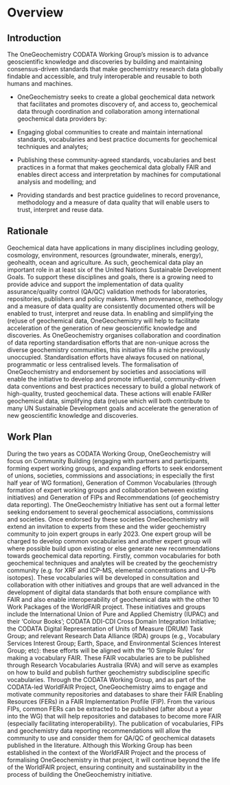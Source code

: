 # Overview

## Introduction
The OneGeochemistry CODATA Working Group’s mission is to advance geoscientific knowledge and discoveries by building and maintaining consensus-driven standards that make geochemistry research data globally findable and accessible, and truly interoperable and reusable to both humans and machines.

- OneGeochemistry seeks to create a global geochemical data network that facilitates and promotes discovery of, and access to, geochemical data through coordination and collaboration among international geochemical data providers by:

- Engaging global communities to create and maintain international standards, vocabularies and best practice documents for geochemical techniques and analytes;

- Publishing these community-agreed standards, vocabularies and best practices in a format that makes geochemical data globally FAIR and enables direct access and interpretation by machines for computational analysis and modelling; and

- Providing standards and best practice guidelines to record provenance, methodology and a measure of data quality that will enable users to trust, interpret and reuse data.

## Rationale
Geochemical data have applications in many disciplines including geology, cosmology, environment, resources (groundwater, minerals, energy), geohealth, ocean and agriculture. As such, geochemical data play an important role in at least six of the United Nations Sustainable Development Goals. To support these disciplines and goals, there is a growing need to provide advice and support the implementation of data quality assurance/quality control (QA/QC) validation methods for laboratories, repositories, publishers and policy makers. When provenance, methodology and a measure of data quality are consistently documented others will be enabled to trust, interpret and reuse data. In enabling and simplifying the (re)use of geochemical data, OneGeochemistry will help to facilitate acceleration of the generation of new geoscientific knowledge and discoveries.
As OneGeochemistry organises collaboration and coordination of data reporting standardisation efforts that are non-unique across the diverse geochemistry communities, this initiative fills a niche previously unoccupied. Standardisation efforts have always focused on national, programmatic or less centralised levels. The formalisation of OneGeochemistry and endorsement by societies and associations will enable the initiative to develop and promote influential, community-driven data conventions and best practices necessary to build a global network of high-quality, trusted geochemical data. These actions will enable FAIRer geochemical data, simplifying data (re)use which will both contribute to many UN Sustainable Development goals and accelerate the generation of new geoscientific knowledge and discoveries.

## Work Plan
During the two years as CODATA Working Group, OneGeochemistry will focus on Community Building (engaging with partners and participants, forming expert working groups, and  expanding efforts to seek endorsement of unions, societies, commissions and associations; in especially the first half year of WG formation), Generation of Common Vocabularies (through formation of expert working groups and collaboration between existing initiatives) and Generation of FIPs and Recommendations (of  geochemistry data reporting). The OneGeochemistry Initiative has sent out a formal letter seeking endorsement to several geochemical associations, commissions and societies. Once endorsed by these societies OneGeochemistry will extend an invitation to experts from these and the wider geochemistry community to join expert groups in early 2023. One expert group will be charged to develop common vocabularies and another expert group will where possible build upon existing or else generate new recommendations towards geochemical data reporting. Firstly, common vocabularies for both geochemical techniques and analytes will be created by the geochemistry community (e.g. for XRF and ICP-MS, elemental concentrations and U–Pb isotopes). These vocabularies will be developed in consultation and collaboration with other initiatives and groups that are well advanced in the development of digital data standards that both ensure compliance with FAIR and also enable interoperability of geochemical data with the other 10 Work Packages of the WorldFAIR project. These initiatives and groups include the International Union of Pure and Applied Chemistry (IUPAC) and their ‘Colour Books’; CODATA DDI-CDI Cross Domain Integration Initiative; the CODATA Digital Representation of Units of Measure (DRUM) Task Group; and relevant Research Data Alliance (RDA) groups (e.g., Vocabulary Services Interest Group; Earth, Space, and Environmental Sciences Interest Group; etc): these efforts will be aligned with the ‘10 Simple Rules’ for making a vocabulary FAIR. These FAIR vocabularies are to be published through Research Vocabularies Australia (RVA) and will serve as examples on how to build and publish further geochemistry subdiscipline specific vocabularies.
Through the CODATA Working Group, and as part of the CODATA-led WorldFAIR Project, OneGeochemistry aims to engage and motivate community repositories and databases to share their FAIR Enabling Resources (FERs) in a FAIR Implementation Profile (FIP). From the various FIPs, common FERs can be extracted to be published (after about a year into the WG) that will help repositories and databases to become more FAIR (especially facilitating interoperability). The publication of vocabularies, FIPs and geochemistry data reporting recommendations will allow the community to use and consider them for QA/QC of geochemical datasets published in the literature.
Although this Working Group has been established in the context of the WorldFAIR Project and the process of formalising OneGeochemistry in that project, it will continue beyond the life of the WorldFAIR project, ensuring continuity and sustainability in the process of building the OneGeochemistry initiative.